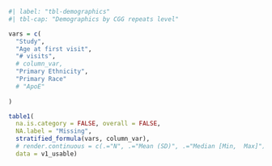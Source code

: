 ```r
#| label: "tbl-demographics"
#| tbl-cap: "Demographics by CGG repeats level"

vars = c(
  "Study",
  "Age at first visit",
  "# visits",
  # column_var,
  "Primary Ethnicity",
  "Primary Race"
  # "ApoE"
  
)

table1(
  na.is.category = FALSE, overall = FALSE,
  NA.label = "Missing",
  stratified_formula(vars, column_var),
  # render.continuous = c(.="N", .="Mean (SD)", .="Median [Min,  Max]"),
  data = v1_usable)
```
